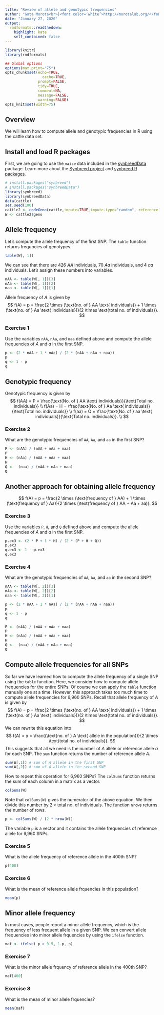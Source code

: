 ```yaml
---
title: "Review of allele and genotypic frequencies"
author: "Gota Morota<br>[<font color=‘white’>http://morotalab.org/</font>](http://morotalab.org/)"
date: "January 27, 2020"
output:
  rmdformats::readthedown:
    highlight: kate
    self_contained: false
---
```



```r
library(knitr)
library(rmdformats)

## Global options
options(max.print="75")
opts_chunk$set(echo=TRUE,
	             cache=TRUE,
               prompt=FALSE,
               tidy=TRUE,
               comment=NA,
               message=FALSE,
               warning=FALSE)
opts_knit$set(width=75)
```

## Overview 
We will learn how to compute allele and genotypic frequencies in R using the cattle data set. 


## Install and load R packages
First, we are going to use the `maize` data included in the [synbreedData](https://cran.r-project.org/web/packages/synbreedData/index.html) package. Learn more about the [Synbreed project](http://www.synbreed.tum.de/) and [synbreed R packages](http://synbreed.r-forge.r-project.org/). 
```r
# install.packages("synbreed")
# install.packages("synbreedData")
library(synbreed)
library(synbreedData)
data(cattle)
set.seed(100)
cattle2 <- codeGeno(cattle,impute=TRUE,impute.type="random", reference.allele = "A")
W <- cattle2$geno
```

## Allele frequency 
Let's compute the allele frequency of the first SNP. The `table` function returns frequncies of genotypes. 
```r
table(W[, 1])
```

We can see that there are 426 *AA* individuals, 70 *Aa* individuals, and 4 *aa* individuals. Let's assign these numbers into variables. 
```r
nAA <- table(W[, 1])[3]
nAa <- table(W[, 1])[2]
naa <- table(W[, 1])[1]
```

Allele frequency of *A* is given by 
$$ 
f(A) = p = \frac{2 \times (\text{no. of } AA \text{ individuals}) + 1 \times (\text{no. of } Aa \text{ individuals})}{2 \times \text{total no. of individuals}}.
$$

### Exercise 1
Use the variables `nAA`, `nAa`, and `naa` defined above and compute the allele frequencies of *A* and *a* in the first SNP. 
```r
p <- (2 * nAA + 1 * nAa) / (2 * (nAA + nAa + naa))
p 
q <- 1 - p
q
```

## Genotypic frequency
Genotypic frequency is given by 
$$ 
f(AA) = P = \frac{\text{No. of } AA \text{ individuals}}{\text{Total no. individuals}} \\
f(Aa) = H = \frac{\text{No. of } Aa \text{ individuals}}{\text{Total no. individuals}} \\
f(aa) = Q = \frac{\text{No. of } aa \text{ individuals}}{\text{Total no. individuals}}. \\
$$

### Exercise 2
What are the genotypic frequencies of `AA`, `Aa`, and `aa` in the first SNP? 
```r
P <- (nAA) / (nAA + nAa + naa)
P
H <- (nAa) / (nAA + nAa + naa)
H
Q <-  (naa) / (nAA + nAa + naa)
Q 
```

## Another approach for obtaining allele frequency
$$ 
f(A) = p = \frac{2 \times (\text{frequency of } AA) + 1 \times (\text{frequency of } Aa)}{2 \times (\text{frequency of } AA + Aa + aa)}.
$$

### Exercise 3
Use the variables `P`, `H`, and `Q` defined above and compute the allele frequencies of *A* and *a* in the first SNP. 
```r
p.ex3 <- (2 * P + 1 * H) / (2 * (P + H + Q))
p.ex3 
q.ex3 <- 1 - p.ex3
q.ex3
```

### Exercise 4
What are the genotypic frequencies of `AA`, `Aa`, and `aa` in the second SNP? 
```r
nAA <- table(W[, 2])[3]
nAa <- table(W[, 2])[2]
naa <- table(W[, 2])[1]

p <- (2 * nAA + 1 * nAa) / (2 * (nAA + nAa + naa))
p 
q <- 1 - p
q

P <- (nAA) / (nAA + nAa + naa)
P
H <- (nAa) / (nAA + nAa + naa)
H
Q <-  (naa) / (nAA + nAa + naa)
Q 
```


## Compute allele frequencies for all SNPs 
So far we have learned how to compute the allele frequency of a single SNP using the `table` function. Here, we consider how to compute allele frequencies for the entire SNPs. Of course we can apply the `table` function manually one at a time. However, this approach takes too much time to compute allele frequencies for 6,960 SNPs. Recall that allele frequency of *A* is given by 
$$ 
f(A) = p = \frac{2 \times (\text{no. of } AA \text{ individuals}) + 1 \times (\text{no. of } Aa \text{ individuals})}{2 \times \text{total no. of individuals}}.
$$
We can rewrite this equation into 
$$ 
f(A) = p = \frac{(\text{no. of } A \text{ allele in the population})}{2 \times \text{total no. of individuals}}.
$$
This suggests that all we need is the number of $A$ allele or reference allele $a$ for each SNP. The `sum` function returns the number of reference allele $A$. 
```r
sum(W[,1]) # sum of A allele in the first SNP
sum(W[,2]) # sum of A allele in the second SNP
```

How to repeat this operation for 6,960 SNPs? The `colSums` function returns the sum of each column in a matrix as a vector. 
```r
colSums(W) 
```

Note that `colSums(W) ` gives the numerator of the above equation. We then divide this number by $2 \times \text{total no. of individuals}$. The function `nrows` returns the number of rows. 
```r
p <- colSums(W) / (2 * nrow(W))
```
The variable `p` is a vector and it contains the allele frequencies of reference allele for 6,960 SNPs. 

### Exercise 5
What is the allele frequency of reference allele in the 400th SNP?
```r
p[400]
```

### Exercise 6
What is the mean of reference allele frquencies in this population?
```r
mean(p)
```

## Minor allele frequency 
In most cases, people report a minor allele frequency, which is the frequency of less frequent allele in a given SNP. We can convert allele frequencies into minor allele frquencies by using the `ifelse` function. 
```r
maf <- ifelse( p > 0.5, 1-p, p)
```

### Exercise 7
What is the minor allele frquency of reference allele in the 400th SNP?
```r
maf[400]
```

### Exercise 8
What is the mean of minor allele frquencies? 
```r
mean(maf)
```

















